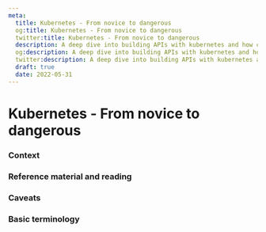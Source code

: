 ```yaml
---
meta:
  title: Kubernetes - From novice to dangerous
  og:title: Kubernetes - From novice to dangerous
  twitter:title: Kubernetes - From novice to dangerous
  description: A deep dive into building APIs with kubernetes and how common issues are solved.
  og:description: A deep dive into building APIs with kubernetes and how common issues are solved.
  twitter:description: A deep dive into building APIs with kubernetes and how common issues are solved.
  draft: true
  date: 2022-05-31
---
```

# Kubernetes - From novice to dangerous

### Context

### Reference material and reading

### Caveats

### Basic terminology